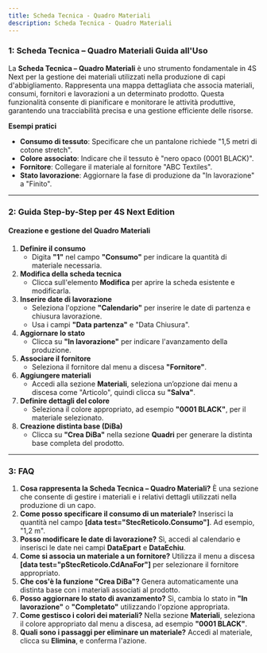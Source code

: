 ```yaml
---
title: Scheda Tecnica - Quadro Materiali
description: Scheda Tecnica - Quadro Materiali
---
```


### 1: **Scheda Tecnica – Quadro Materiali Guida all'Uso**


La **Scheda Tecnica – Quadro Materiali** è uno strumento fondamentale in 4S Next per la gestione dei materiali utilizzati nella produzione di capi d'abbigliamento. Rappresenta una mappa dettagliata che associa materiali, consumi, fornitori e lavorazioni a un determinato prodotto. Questa funzionalità consente di pianificare e monitorare le attività produttive, garantendo una tracciabilità precisa e una gestione efficiente delle risorse.

**Esempi pratici**

* **Consumo di tessuto**: Specificare che un pantalone richiede "1,5 metri di cotone stretch".
* **Colore associato**: Indicare che il tessuto è "nero opaco (0001 BLACK)".
* **Fornitore**: Collegare il materiale al fornitore "ABC Textiles".
* **Stato lavorazione**: Aggiornare la fase di produzione da "In lavorazione" a "Finito".

***

### 2: **Guida Step-by-Step per 4S Next Edition**

#### Creazione e gestione del Quadro Materiali

1. **Definire il consumo**
   * Digita **"1"** nel campo **"Consumo"** per indicare la quantità di materiale necessaria.
2. **Modifica della scheda tecnica**
   * Clicca sull'elemento **Modifica** per aprire la scheda esistente e modificarla.
3. **Inserire date di lavorazione**
   * Seleziona l'opzione **"Calendario"** per inserire le date di partenza e chiusura lavorazione.
   * Usa i campi **"Data partenza"** e "Data Chiusura".
4. **Aggiornare lo stato**
   * Clicca su **"In lavorazione"** per indicare l'avanzamento della produzione.
5. **Associare il fornitore**
   * Seleziona il fornitore dal menu a discesa **"Fornitore"**.
6. **Aggiungere materiali**
   * Accedi alla sezione **Materiali**, seleziona un’opzione dai menu a discesa come  "Articolo", quindi clicca su **"Salva"**.
7. **Definire dettagli del colore**
   * Seleziona il colore appropriato, ad esempio **"0001 BLACK"**, per il materiale selezionato.
8. **Creazione distinta base (DiBa)**
   * Clicca su **"Crea DiBa"** nella sezione **Quadri** per generare la distinta base completa del prodotto.

***

### 3: **FAQ**

1. **Cosa rappresenta la Scheda Tecnica – Quadro Materiali?**
   È una sezione che consente di gestire i materiali e i relativi dettagli utilizzati nella produzione di un capo.
2. **Come posso specificare il consumo di un materiale?**
   Inserisci la quantità nel campo **\[data test="StecReticolo.Consumo"]**. Ad esempio, "1,2 m".
3. **Posso modificare le date di lavorazione?**
   Sì, accedi al calendario e inserisci le date nei campi **DataEpart** e **DataEchiu**.
4. **Come si associa un materiale a un fornitore?**
   Utilizza il menu a discesa **\[data test="pStecReticolo.CdAnaFor"]** per selezionare il fornitore appropriato.
5. **Che cos'è la funzione "Crea DiBa"?**
   Genera automaticamente una distinta base con i materiali associati al prodotto.
6. **Posso aggiornare lo stato di avanzamento?**
   Sì, cambia lo stato in **"In lavorazione"** o **"Completato"** utilizzando l'opzione appropriata.
7. **Come gestisco i colori dei materiali?**
   Nella sezione **Materiali**, seleziona il colore appropriato dal menu a discesa, ad esempio **"0001 BLACK"**.
8. **Quali sono i passaggi per eliminare un materiale?**
   Accedi al materiale, clicca su **Elimina**, e conferma l'azione.